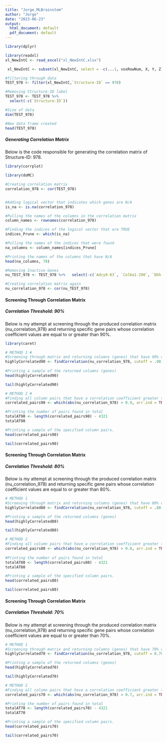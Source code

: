 ---
title: "Jorge_MLBrainstem"
author: "Jorge"
date: "2023-06-23"
output:
  html_document: default
  pdf_document: default
---

```{r}
library(dplyr)
```
```{r}
library(readxl)
xl_NewIntC <- read_excel("xl_NewIntC.xlsx")
```
```{r}
 xl_NewIntC <- subset(xl_NewIntC, select = -c(...1, voxRowNum, X, Y, Z))
```

```{r}
#filtering through data
TEST_978 <- filter(xl_NewIntC,`Structure-ID` == 978)

#Removing Structure-ID label
TEST_978 <- TEST_978 %>%
  select(-c(`Structure-ID`))

#Size of data
dim(TEST_978)
```

```{r}
#New data frame created
head(TEST_978)
```

##### **Generating Correlation Matrix**

Below is the code responsible for generating the correlation matrix of Structure-ID: 978.

```{r}
library(corrplot)
```

```{r}
library(doMC) 
```

```{r}
#Creating correlation matrix
correlation_978 <- cor(TEST_978)


#Adding logical vector that indicates which genes are N/A
is_na <- is.na(correlation_978)

#Pulling the names of the columns in the correlation matrix
column_names <- rownames(correlation_978)

#Finding the indices of the logical vector that are TRUE
indices_Prune <- which(is_na)

#Pulling the names of the indices that were found
na_columns <- column_names[indices_Prune]

#Printing the names of the columns that have N/A
head(na_columns, 78) 
```

```{r}
#Removing Inactive Genes
nu_TEST_978 <- TEST_978 %>%   select(-c(`Adcy9-83`, `Col6a1-290`, `Dbh-326`, `Erdr1-378`, `Enc1-390`, `Extl3-411`, `Hars-554`, `L1cam-620`, `Lig1-637`, `Pcsk1n-777`, `Prkcz-841`, `Sst-1001`, `Ywhag-1124`, `Pex14-1397`, `Tmem2-1409`, `Plxnb1-1561`, `Snhg7-1968`, `Ankrd33-2006`, `Adrm1-2019`, `Crat-2119`, `Fbln1-2205`, `Ndufs1-2421`, `Nfkbie-2425`, `Traf7-2527`, `Mapk3-32576`, `Pim2-32583`, `Limk2-61002`, `Bcap29-104826`))
```

```{r}
#Creating correlation matrix again
nu_correlation_978 <- cor(nu_TEST_978)
```

#### **Screening Through Correlation Matrix**

##### **Correlation Threshold: 90%**

Below is my attempt at screening through the produced correlation matrix (nu_correlation_978) and returning specific gene pairs whose correlation coefficient values are equal to or greater than 90%.

```{r}
library(caret)
```

```{r}
# METHOD 1 #
#Screening through matrix and returning columns (genes) that have 90% correlation or greater 
highlyCorrelated90 <- findCorrelation(nu_correlation_978, cutoff = .90, names = TRUE)
    
#Printing a sample of the returned columns (genes)
head(highlyCorrelated90)
```

```{r}
tail(highlyCorrelated90)
```

```{r}
# METHOD 2 #
#Finding all column pairs that have a correlation coefficient greater than 0.9
correlated_pairs90 <- which(abs(nu_correlation_978) > 0.9, arr.ind = TRUE)

#Printing the number of pairs found in total       
totalAT90 <- length(correlated_pairs90) - 4321
totalAT90
```

```{r}
#Printing a sample of the specified column pairs.
head(correlated_pairs90)
```

```{r}
tail(correlated_pairs90)
```

#### **Screening Through Correlation Matrix**

##### **Correlation Threshold: 80%**

Below is my attempt at screening through the produced correlation matrix (nu_correlation_978) and returning specific gene pairs whose correlation coefficient values are equal to or greater than 80%.

```{r}
# METHOD 1 
#Screening through matrix and returning columns (genes) that have 80% correlation or greater
highlyCorrelated80 <- findCorrelation(nu_correlation_978, cutoff = .80, names = TRUE)

#Printing a sample of the returned columns (genes)
head(highlyCorrelated80)
```

```{r}
tail(highlyCorrelated80)
```

```{r}
# METHOD 2 
#Finding all column pairs that have a correlation coefficient greater than 0.8
correlated_pairs80 <- which(abs(nu_correlation_978) > 0.8, arr.ind = TRUE)
  
#Printing the number of pairs found in total 
totalAT80 <- length(correlated_pairs80) - 4321
totalAT80
```

```{r}
#Printing a sample of the specified column pairs.
head(correlated_pairs80)
```

```{r}
tail(correlated_pairs80)
```

#### **Screening Through Correlation Matrix**

##### **Correlation Threshold: 70%**

Below is my attempt at screening through the produced correlation matrix (nu_correlation_978) and returning specific gene pairs whose correlation coefficient values are equal to or greater than 70%.

```{r}
# METHOD 1 
#Screening through matrix and returning columns (genes) that have 70% correlation or greater
highlyCorrelated70 <- findCorrelation(nu_correlation_978, cutoff = 0.70, names = TRUE)

#Printing a sample of the returned columns (genes)
head(highlyCorrelated70)
```

```{r}
tail(highlyCorrelated70)
```

```{r}
# METHOD 2 
#Finding all column pairs that have a correlation coefficient greater than 0.7
correlated_pairs70 <- which(abs(nu_correlation_978) > 0.7, arr.ind = TRUE)

#Printing the number of pairs found in total 
totalAT70 <- length(correlated_pairs70) - 4321
totalAT70
```

```{r}
#Printing a sample of the specified column pairs.
head(correlated_pairs70)
```

```{r}
tail(correlated_pairs70)
```
